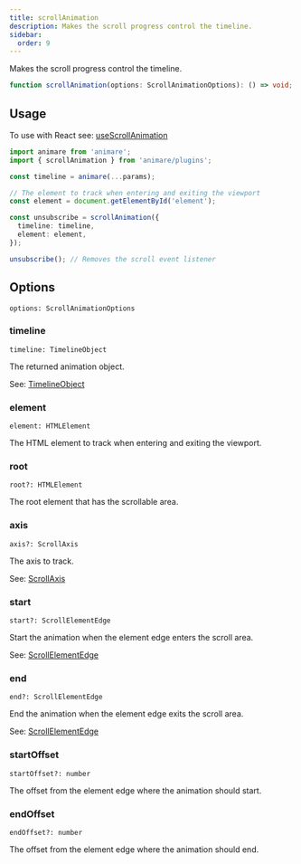 ```yaml
---
title: scrollAnimation
description: Makes the scroll progress control the timeline.
sidebar:
  order: 9
---
```



Makes the scroll progress control the timeline.

```ts wrap title="syntax"
function scrollAnimation(options: ScrollAnimationOptions): () => void;
```

## Usage

To use with React see: [useScrollAnimation](/api/react/usescrollanimation)

```ts title="example" frame="terminal"
import animare from 'animare';
import { scrollAnimation } from 'animare/plugins';

const timeline = animare(...params);

// The element to track when entering and exiting the viewport
const element = document.getElementById('element');

const unsubscribe = scrollAnimation({
  timeline: timeline,
  element: element,
});

unsubscribe(); // Removes the scroll event listener
```

## Options

`options: ScrollAnimationOptions` <Badge text="Required" variant="note" size="small" />

### timeline

`timeline: TimelineObject` <Badge text="Required" variant="note" size="small" />

The returned animation object.

See: [TimelineObject](/animare/api/objects/timelineobject/)

### element

`element: HTMLElement` <Badge text="Required" variant="note" size="small" />

The HTML element to track when entering and exiting the viewport.

### root

`root?: HTMLElement` <Badge text="Default: document.documentElement" variant="tip" size="small" />

The root element that has the scrollable area.

### axis

`axis?: ScrollAxis` <Badge text="Default: ScrollAxis.Vertical" variant="tip" size="small" />

The axis to track.

See: [ScrollAxis](/animare/api/enums/scrollaxis/)

### start

`start?: ScrollElementEdge` <Badge text="Default: ScrollElementEdge.Top" variant="tip" size="small" />

Start the animation when the element edge enters the scroll area.

See: [ScrollElementEdge](/animare/api/enums/scrollelementedge/)

### end

`end?: ScrollElementEdge` <Badge text="Default: ScrollElementEdge.Bottom" variant="tip" size="small" />

End the animation when the element edge exits the scroll area.

See: [ScrollElementEdge](/animare/api/enums/scrollelementedge/)

### startOffset

`startOffset?: number` <Badge text="Default: 0" variant="tip" size="small" />

The offset from the element edge where the animation should start.

### endOffset

`endOffset?: number` <Badge text="Default: 0" variant="tip" size="small" />

The offset from the element edge where the animation should end.
